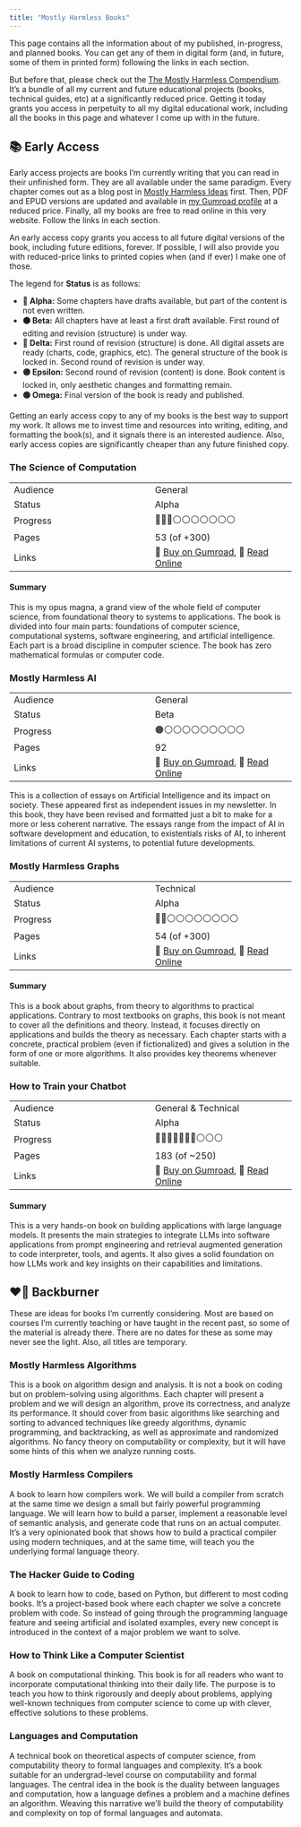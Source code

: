 ```yaml
---
title: "Mostly Harmless Books"
---
```


This page contains all the information about of my published, in-progress, and planned books. You can get any of them in digital form (and, in future, some of them in printed form) following the links in each section.

But before that, please check out the [The Mostly Harmless Compendium](https://store.apiad.net/l/compendium). It's a bundle of all my current and future educational projects (books, technical guides, etc) at a significantly reduced price. Getting it today grants you access in perpetuity to all my digital educational work, including all the books in this page and whatever I come up with in the future.

## 📚 Early Access

Early access projects are books I'm currently writing that you can read in their unfinished form. They are all available under the same paradigm. Every chapter comes out as a blog post in [Mostly Harmless Ideas](https://blog.apiad.net) first. Then, PDF and EPUD versions are updated and available in [my Gumroad profile](https://store.apiad.net) at a reduced price. Finally, all my books are free to read online in this very website. Follow the links in each section.

An early access copy grants you access to all future digital versions of the book, including future editions, forever. If possible, I will also provide you with reduced-price links to printed copies when (and if ever) I make one of those.

The legend for **Status** is as follows:

- **🔴 Alpha:** Some chapters have drafts available, but part of the content is not even written.
- **🟠 Beta:** All chapters have at least a first draft available. First round of editing and revision (structure) is under way.
- **🔵 Delta:** First round of revision (structure) is done. All digital assets are ready (charts, code, graphics, etc). The general structure of the book is locked in. Second round of revision is under way.
- **🟣 Epsilon:** Second round of revision (content) is done. Book content is locked in, only aesthetic changes and formatting remain.
- **🟢 Omega:** Final version of the book is ready and published.

Getting an early access copy to any of my books is the best way to support my work. It allows me to invest time and resources into writing, editing, and formatting the book(s), and it signals there is an interested audience. Also, early access copies are significantly cheaper than any future finished copy.

### The Science of Computation

| | |
|-|-|
| Audience  | General |
| Status    | Alpha   |
| Progress  | 🔴🔴🔴⚪⚪⚪⚪⚪⚪⚪ |
| Pages     | 53 (of +300) |
| Links     | 🎁 [Buy on Gumroad](https://store.apiad.net/l/tsoc), 📖 [Read Online](https://books.apiad.net/tsoc)

#### Summary

This is my opus magna, a grand view of the whole field of computer science, from foundational theory to systems to applications. The book is divided into four main parts: foundations of computer science, computational systems, software engineering, and artificial intelligence. Each part is a broad discipline in computer science. The book has zero mathematical formulas or computer code.

### Mostly Harmless AI

| | |
|-|-|
| Audience  | General |
| Status    | Beta   |
| Progress  | 🟠⚪⚪⚪⚪⚪⚪⚪⚪⚪ |
| Pages     | 92 |
| Links     | 🎁 [Buy on Gumroad](https://store.apiad.net/l/mhai), 📖 [Read Online](https://books.apiad.net/mhai)

This is a collection of essays on Artificial Intelligence and its impact on society. These appeared first as independent issues in my newsletter. In this book, they have been revised and formatted just a bit to make for a more or less coherent narrative. The essays range from the impact of AI in software development and education, to existentials risks of AI, to inherent limitations of current AI systems, to potential future developments.

### Mostly Harmless Graphs

| | |
|-|-|
| Audience  | Technical |
| Status    | Alpha   |
| Progress  | 🔴🔴⚪⚪⚪⚪⚪⚪⚪⚪ |
| Pages     | 54 (of +300) |
| Links     | 🎁 [Buy on Gumroad](https://store.apiad.net/l/graphs), 📖 [Read Online](https://books.apiad.net/graphs)


#### Summary

This is a book about graphs, from theory to algorithms to practical applications. Contrary to most textbooks on graphs, this book is not meant to cover all the definitions and theory. Instead, it focuses directly on applications and builds the theory as necessary. Each chapter starts with a concrete, practical problem (even if fictionalized) and gives a solution in the form of one or more algorithms. It also provides key theorems whenever suitable.

### How to Train your Chatbot

| | |
|-|-|
| Audience  | General & Technical |
| Status    | Alpha   |
| Progress  | 🔴🔴🔴🔴🔴🔴🔴⚪⚪⚪ |
| Pages     | 183 (of ~250) |
| Links     | 🎁 [Buy on Gumroad](https://store.apiad.net/l/chatbots), 📖 [Read Online](https://books.apiad.net/chatbots)


#### Summary

This is a very hands-on book on building applications with large language models. It presents the main strategies to integrate LLMs into software applications from prompt engineering and retrieval augmented generation to code interpreter, tools, and agents. It also gives a solid foundation on how LLMs work and key insights on their capabilities and limitations.

## ❤️‍🔥 Backburner

These are ideas for books I'm currently considering. Most are based on courses I'm currently teaching or have taught in the recent past, so some of the material is already there. There are no dates for these as some may never see the light. Also, all titles are temporary.

### Mostly Harmless Algorithms

This is a book on algorithm design and analysis. It is not a book on coding but on problem-solving using algorithms. Each chapter will present a problem and we will design an algorithm, prove its correctness, and analyze its performance. It should cover from basic algorithms like searching and sorting to advanced techniques like greedy algorithms, dynamic programming, and backtracking, as well as approximate and randomized algorithms. No fancy theory on computability or complexity, but it will have some hints of this when we analyze running costs.

### Mostly Harmless Compilers

A book to learn how compilers work. We will build a compiler from scratch at the same time we design a small but fairly powerful programming language. We will learn how to build a parser, implement a reasonable level of semantic analysis, and generate code that runs on an actual computer. It’s a very opinionated book that shows how to build a practical compiler using modern techniques, and at the same time, will teach you the underlying formal language theory.

### The Hacker Guide to Coding

A book to learn how to code, based on Python, but different to most coding books. It’s a project-based book where each chapter we solve a concrete problem with code. So instead of going through the programming language feature and seeing artificial and isolated examples, every new concept is introduced in the context of a major problem we want to solve.

### How to Think Like a Computer Scientist

A book on computational thinking. This book is for all readers who want to incorporate computational thinking into their daily life. The purpose is to teach you how to think rigorously and deeply about problems, applying well-known techniques from computer science to come up with clever, effective solutions to these problems.

### Languages and Computation

A technical book on theoretical aspects of computer science, from computability theory to formal languages and complexity. It’s a book suitable for an undergrad-level course on computability and formal languages. The central idea in the book is the duality between languages and computation, how a language defines a problem and a machine defines an algorithm. Weaving this narrative we'll build the theory of computability and complexity on top of formal languages and automata.
